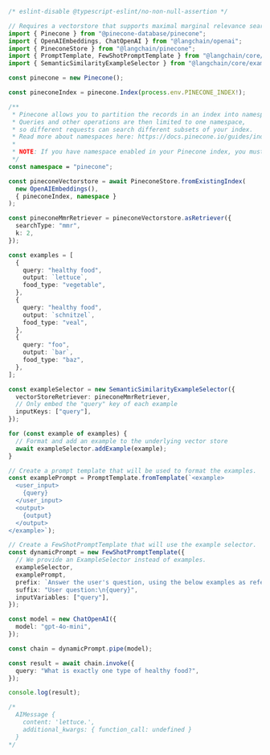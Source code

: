 ```typescript
/* eslint-disable @typescript-eslint/no-non-null-assertion */

// Requires a vectorstore that supports maximal marginal relevance search
import { Pinecone } from "@pinecone-database/pinecone";
import { OpenAIEmbeddings, ChatOpenAI } from "@langchain/openai";
import { PineconeStore } from "@langchain/pinecone";
import { PromptTemplate, FewShotPromptTemplate } from "@langchain/core/prompts";
import { SemanticSimilarityExampleSelector } from "@langchain/core/example_selectors";

const pinecone = new Pinecone();

const pineconeIndex = pinecone.Index(process.env.PINECONE_INDEX!);

/**
 * Pinecone allows you to partition the records in an index into namespaces.
 * Queries and other operations are then limited to one namespace,
 * so different requests can search different subsets of your index.
 * Read more about namespaces here: https://docs.pinecone.io/guides/indexes/use-namespaces
 *
 * NOTE: If you have namespace enabled in your Pinecone index, you must provide the namespace when creating the PineconeStore.
 */
const namespace = "pinecone";

const pineconeVectorstore = await PineconeStore.fromExistingIndex(
  new OpenAIEmbeddings(),
  { pineconeIndex, namespace }
);

const pineconeMmrRetriever = pineconeVectorstore.asRetriever({
  searchType: "mmr",
  k: 2,
});

const examples = [
  {
    query: "healthy food",
    output: `lettuce`,
    food_type: "vegetable",
  },
  {
    query: "healthy food",
    output: `schnitzel`,
    food_type: "veal",
  },
  {
    query: "foo",
    output: `bar`,
    food_type: "baz",
  },
];

const exampleSelector = new SemanticSimilarityExampleSelector({
  vectorStoreRetriever: pineconeMmrRetriever,
  // Only embed the "query" key of each example
  inputKeys: ["query"],
});

for (const example of examples) {
  // Format and add an example to the underlying vector store
  await exampleSelector.addExample(example);
}

// Create a prompt template that will be used to format the examples.
const examplePrompt = PromptTemplate.fromTemplate(`<example>
  <user_input>
    {query}
  </user_input>
  <output>
    {output}
  </output>
</example>`);

// Create a FewShotPromptTemplate that will use the example selector.
const dynamicPrompt = new FewShotPromptTemplate({
  // We provide an ExampleSelector instead of examples.
  exampleSelector,
  examplePrompt,
  prefix: `Answer the user's question, using the below examples as reference:`,
  suffix: "User question:\n{query}",
  inputVariables: ["query"],
});

const model = new ChatOpenAI({
  model: "gpt-4o-mini",
});

const chain = dynamicPrompt.pipe(model);

const result = await chain.invoke({
  query: "What is exactly one type of healthy food?",
});

console.log(result);

/*
  AIMessage {
    content: 'lettuce.',
    additional_kwargs: { function_call: undefined }
  }
*/
```